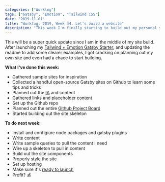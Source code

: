 ```yaml
---
categories: ["Worklog"]
tags: ["Gatsby", "Emotion", "Tailwind CSS"]
date: "2019-11-01"
title: "Worklog: 2019, Week 44. Let's build a website"
description: "This week I'm finally starting to build out my personal site."
---
```


This will be a super quick update since I am in the middle of my site build. After launching my [Tailwind + Emotion Gatsby Starter](https://github.com/pauloelias/gatsby-tailwind-emotion-starter), and updating the readme to add some clearer examples, I got cracking on planning out my own site and even had a chace to start building.

**What I've done this week:**

- Gathered sample sites for inspiration
- Collected a handful open-source Gatsby sites on Github to learn some tips and tricks
- Planned out the [IA](https://en.wikipedia.org/wiki/Information_architecture) and content
- Gathered links and placeholder content
- Set up the Github repo
- Planned out the entire [Github Project Board](https://help.github.com/en/github/managing-your-work-on-github/about-project-boards)
- Started building out the site skeleton

**To do next week:**

- Install and configiure node packages and gatsby plugins
- Write content
- Write sample queries to pull the content I need
- Wire up a skeleton to pull in content
- Build out the site components
- Properly style the site
- Set up hosting
- Make sure it's [ready to launch](https://www.gatsbyjs.org/tutorial/part-eight/)
- Profit? 💰
